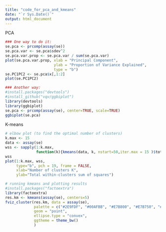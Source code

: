 ```yaml
---
title: "code_for_pca_and_kmeans"
date: "`r Sys.Date()`"
output: html_document
---
```


PCA
```r
### One way to do it:
se.pca <- prcomp(assay(se))
se.pca.var <- se.pca$sdev^2
se.pca.var.prop <- se.pca.var / sum(se.pca.var)
plot(se.pca.var.prop, xlab = "Principal Component",
                      ylab = "Proportion of Variance Explained",
                      type = "b")
se.PC1PC2 <- se.pca$x[,1:2]
plot(se.PC1PC2)

### Another way:
#install.packages("devtools")
#install_github("vqv/ggbiplot")
library(devtools)
library(ggbiplot)
se.pca <- prcomp(assay(se), center=TRUE, scale=TRUE)
ggbiplot(se.pca)
```

K-means
``` r
# elbow plot (to find the optimal number of clusters)
k.max <- 15
data <- assay(se)
wss <- sapply(1:k.max, 
              function(k){kmeans(data, k, nstart=50,iter.max = 15 )$tot.withinss})
wss
plot(1:k.max, wss,
     type="b", pch = 19, frame = FALSE, 
     xlab="Number of clusters K",
     ylab="Total within-clusters sum of squares")

# running kmeans and plotting results
#install.packages("factoextra")
library(factoextra)
res.km <- kmeans(assay(se), centers=5)
fviz_cluster(res.km, data = assay(se),
             palette = c("#2E9FDF", "#00AFBB", "#E7B800", "#E7B750", "#E7B700"), 
             geom = "point",
             ellipse.type = "convex", 
             ggtheme = theme_bw()
             )
```